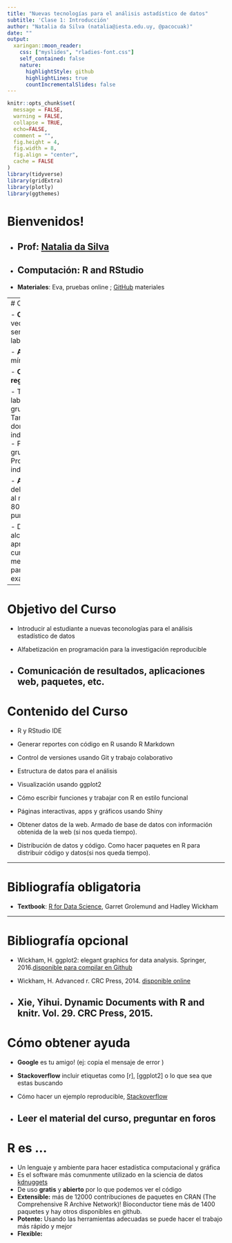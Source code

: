 ```yaml
---
title: "Nuevas tecnologías para el análisis astadístico de datos"
subtitle: 'Clase 1: Introducción'
author: "Natalia da Silva (natalia@iesta.edu.uy, @pacocuak)"
date: ""
output:
  xaringan::moon_reader:
    css: ["myslides", "rladies-font.css"]
    self_contained: false
    nature:
      highlightStyle: github
      highlightLines: true
      countIncrementalSlides: false
---
```



```r
knitr::opts_chunk$set(
  message = FALSE,
  warning = FALSE,
  collapse = TRUE,
  echo=FALSE,
  comment = "",
  fig.height = 4,
  fig.width = 8,
  fig.align = "center",
  cache = FALSE
)
library(tidyverse)
library(gridExtra)
library(plotly)
library(ggthemes)
```

# Bienvenidos!

- __Prof__: [Natalia da Silva](http://ndasilva.public.iastate.edu) 
--

- __Computación__: R and RStudio
--

- __Materiales__: Eva, pruebas online ; [GitHub](https://github.com/natydasilva) materiales

---
# Curso

- __Clases:__ 2 veces por semana en el laboratorio

- __Asistencia:__ mínimo 80%

- __Curso reglamentado:__

    - Tareas en el laboratorio en grupo 15%
    - Tareas domiciliarias individual 20%
    - Proyecto grupal 25%
    - Proyecto final individual 40%
    
- __Aprobación__ del curso con al menos el 80% de los puntos

- De no alcanzar la aprobación del curso, al menos 50% para dar examen    
---

# Objetivo del Curso

- Introducir al estudiante a nuevas teconologías para el análisis estadístico de datos

- Alfabetización en programación para la investigación reproducible

- Comunicación de resultados, aplicaciones web, paquetes, etc.
---

# Contenido del Curso
- R y RStudio IDE

-	Generar reportes con código en R usando R Markdown
 
- Control de versiones usando Git y trabajo colaborativo

- Estructura de datos para el análisis

- Visualización usando ggplot2

- Cómo escribir funciones y trabajar con R en estilo funcional

- Páginas interactivas, apps   y gráficos usando Shiny
 
-	Obtener datos de la web.  Armado de base de datos con información obtenida de la web (si nos queda tiempo).

-	Distribución de datos y código. Como hacer paquetes en R para distribuir código y datos(si nos queda tiempo).

---

# Bibliografía obligatoria

- __Textbook__: [R for Data Science](http://r4ds.had.co.nz), Garret Grolemund and Hadley Wickham

---


# Bibliografía opcional


- Wickham, H. ggplot2: elegant graphics for data analysis. Springer, 2016.[disponible para compilar en Github](https://github.com/hadley/ggplot2-book)

- Wickham, H. Advanced r. CRC Press, 2014. [disponible online](http://adv-r.had.co.nz)

- Xie, Yihui. Dynamic Documents with R and knitr. Vol. 29. CRC Press, 2015.
---

# Cómo obtener ayuda

- **Google** es tu amigo! (ej: copia el mensaje de error )
- **Stackoverflow** incluir etiquetas como [r], [ggplot2] o lo que sea que estas buscando
- Cómo hacer un ejemplo reproducible,  [Stackoverflow](https://stackoverflow.com/questions/5963269/how-to-make-a-great-r-reproducible-example/5963610#5963610)

- Leer el material del curso, preguntar en foros
---


# R es ...

  - Un lenguaje y ambiente para hacer estadística computacional y gráfica
  - Es el software más comunmente utilizado en la sciencia de datos [kdnuggets](https://www.kdnuggets.com/2017/05/poll-analytics-data-science-machine-learning-software-leaders.html) 
  - De uso **gratis** y **abierto** por lo que podemos ver el código 
  - **Extensible:**  más de 12000 contribuciones de paquetes en CRAN (The Comprehensive R Archive Network)! Bioconductor tiene más de 1400 paquetes y hay otros disponibles en github.
  - **Potente:** Usando las herramientas adecuadas se puede hacer el trabajo más rápido y mejor
  - **Flexible:**
